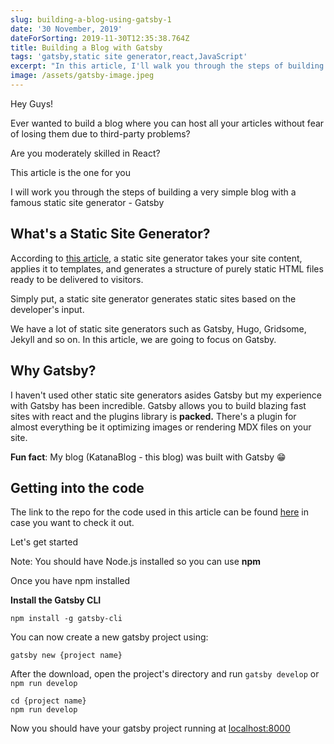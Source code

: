 ```yaml
---
slug: building-a-blog-using-gatsby-1
date: '30 November, 2019'
dateForSorting: 2019-11-30T12:35:38.764Z
title: Building a Blog with Gatsby
tags: 'gatsby,static site generator,react,JavaScript'
excerpt: "In this article, I'll walk you through the steps of building a very simple blog with Gatsby. Let's Go \U0001F525\U0001F680"
image: /assets/gatsby-image.jpeg
---
```

Hey Guys!

Ever wanted to build a blog where you can host all your articles without fear of losing them due to third-party problems?

Are you moderately skilled in React?

This article is the one for you

I will work you through the steps of building a very simple blog with a famous static site generator - Gatsby

## What's a Static Site Generator?

According to [this article](https://snipcart.com/blog/choose-best-static-site-generator), a static site generator takes your site content, applies it to templates, and generates a structure of purely static HTML files ready to be delivered to visitors.

Simply put, a static site generator generates static sites based on the developer's input.

We have a lot of static site generators such as Gatsby, Hugo, Gridsome, Jekyll and so on. In this article, we are going to focus on Gatsby.

## Why Gatsby?

I haven't used other static site generators asides Gatsby but my experience with Gatsby has been incredible. Gatsby allows you to build blazing fast sites with react and the plugins library is **packed.** There's a plugin for almost everything be it optimizing images or rendering MDX files on your site. 

**Fun fact**: My blog (KatanaBlog - this blog) was built with Gatsby 😁

## Getting into the code

The link to the repo for the code used in this article can be found [here](https://github.com/NodeJSs/Building-a-blog-with-Gatsby) in case you want to check it out.

Let's get started

Note: You should have Node.js installed so you can use **npm**

Once you have npm installed

**Install the Gatsby CLI**

```
npm install -g gatsby-cli
```

You can now create a new gatsby project using:

```
gatsby new {project name}
```

After the download, open the project's directory and run `gatsby develop` or `npm run develop`

```
cd {project name}
npm run develop
```

Now you should have your gatsby project running at [localhost:8000](http://localhost:8000/)
